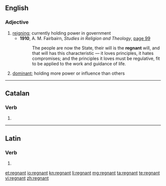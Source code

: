 ==English==

===Adjective===
{{en-adj|-}}

# [[reigning]]; currently holding power in government
#* '''1910''', A. M. Fairbairn, ''Studies in Religion and Theology'', [http://books.google.com/books?id=2vsQAAAAIAAJ&pg=RA1-PA99&dq=regnant page 99]
#*: The people are now the State, their will is the '''regnant''' will, and that will has this characteristic &mdash; it loves principles, it hates compromises; and the principles it loves must be regulative, fit to be applied to the work and guidance of life.
# [[dominant]]; holding more power or influence than others

----

==Catalan==

===Verb===
{{infl|ca|verb form}}

# {{ca-verb form of|t=pres|m=ptc|regnar}}

----

==Latin==

===Verb===
{{la-verb-form|rēgnant}}

# {{conjugation of|regno|rēgnō|3|p|pres|act|ind|lang=la}}

[[et:regnant]]
[[io:regnant]]
[[kn:regnant]]
[[li:regnant]]
[[mg:regnant]]
[[ta:regnant]]
[[te:regnant]]
[[vi:regnant]]
[[zh:regnant]]